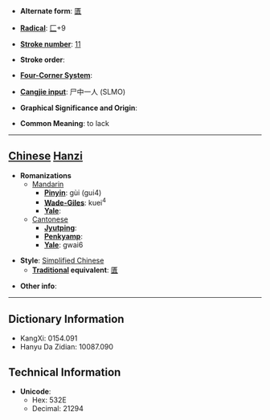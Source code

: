 * '''Alternate form''': [[匱]]

* '''[[Wiktionary:Chinese radical index| Radical]]''': [[Wiktionary:Chinese radical index 匚|匚]]+9

* '''[[Wiktionary:Chinese total strokes index|Stroke number]]''': [[Wiktionary:Chinese total strokes index 11|11]]

* '''Stroke order''': 

* '''[[Wiktionary:Chinese four corner index|Four-Corner System]]''': 

* '''[[Wiktionary:Chinese Cangjie index|Cangjie input]]''': 尸中一人 (SLMO)

* '''Graphical Significance and Origin''': 

* '''Common Meaning''': to lack

----

== [[Chinese]] [[Hanzi]] ==

* '''Romanizations'''
** [[Mandarin]]
*** '''[[Pinyin]]''': gùi (gui4)
*** '''[[Wade-Giles]]''': kuei<sup>4</sup>
*** '''[[Yale]]''': 
**[[Cantonese]]
***'''[[Jyutping]]''':
***'''[[Penkyamp]]''': 
***'''[[Yale]]''': gwai6

* '''Style''': [[Simplified Chinese]] 
** '''[[Traditional Chinese|Traditional]] equivalent''': [[匱]]

* '''Other info''': 

----

== Dictionary Information ==

* KangXi: 0154.091
* Hanyu Da Zidian: 10087.090

== Technical Information ==

* '''Unicode''':
** Hex: 532E
** Decimal: 21294